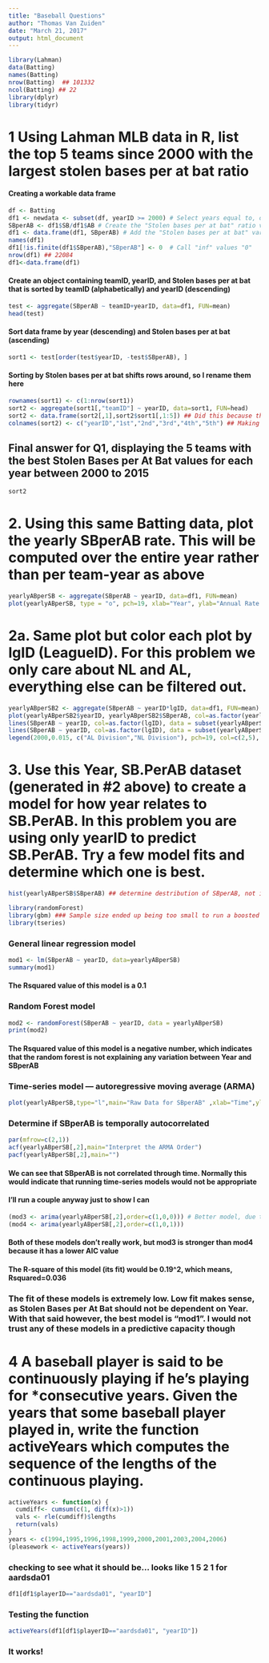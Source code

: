 ```yaml
---
title: "Baseball Questions"
author: "Thomas Van Zuiden"
date: "March 21, 2017"
output: html_document
---
```

```r
library(Lahman)
data(Batting)
names(Batting)
nrow(Batting)  ## 101332
ncol(Batting) ## 22
library(dplyr)
library(tidyr)
```

# 1 Using Lahman MLB data in R, list the top 5 teams since 2000 with the largest stolen bases per at bat ratio

#### Creating a workable data frame
```r
df <- Batting
df1 <- newdata <- subset(df, yearID >= 2000) # Select years equal to, or greater than 2000
SBperAB <- df1$SB/df1$AB # Create the "Stolen bases per at bat" ratio variable
df1 <- data.frame(df1, SBperAB) # Add the "Stolen bases per at bat" variable to the data frame
names(df1)
df1[!is.finite(df1$SBperAB),"SBperAB"] <- 0  # Call "inf" values "0"
nrow(df1) ## 22084
df1<-data.frame(df1)
```

#### Create an object containing  teamID, yearID, and Stolen bases per at bat that is sorted by teamID (alphabetically) and yearID (descending)
```r
test <- aggregate(SBperAB ~ teamID+yearID, data=df1, FUN=mean)
head(test)
```

#### Sort data frame by year (descending) and Stolen bases per at bat (ascending)
```r
sort1 <- test[order(test$yearID, -test$SBperAB), ]
```
#### Sorting by Stolen bases per at bat shifts rows around, so I rename them here
```r
rownames(sort1) <- c(1:nrow(sort1))
sort2 <- aggregate(sort1[,"teamID"] ~ yearID, data=sort1, FUN=head)
sort2 <- data.frame(sort2[,1],sort2$sort1[,1:5]) ## Did this because the "FUN=head" above gives the top 6 teams per year, and I want the top 5
colnames(sort2) <- c("yearID","1st","2nd","3rd","4th","5th") ## Making the table "presentable"
```
## Final answer for Q1, displaying the 5 teams with the best Stolen Bases per At Bat values for each year between 2000 to 2015
```r
sort2
```

# 2. Using this same Batting data, plot the yearly SBperAB rate.  This will be computed over the entire year rather than per team-year as above
```r
yearlyABperSB <- aggregate(SBperAB ~ yearID, data=df1, FUN=mean)
plot(yearlyABperSB, type = "o", pch=19, xlab="Year", ylab="Annual Rate of Stolen Bases per At Bat")
```

# 2a.  Same plot but color each plot by lgID (LeagueID).  For this problem we only care about NL and AL, everything else can be filtered out.
```r
yearlyABperSB2 <- aggregate(SBperAB ~ yearID*lgID, data=df1, FUN=mean)
plot(yearlyABperSB2$yearID, yearlyABperSB2$SBperAB, col=as.factor(yearlyABperSB2$lgID), pch=19, xlab="Year", ylab="Annual Rate of Stolen Bases per At Bat")
lines(SBperAB ~ yearID, col=as.factor(lgID), data = subset(yearlyABperSB2, lgID=="AL"), lty = 'solid')
lines(SBperAB ~ yearID, col=as.factor(lgID), data = subset(yearlyABperSB2, lgID=="NL"), lty = 'solid')
legend(2000,0.015, c("AL Division","NL Division"), pch=19, col=c(2,5), bty="n")
```



# 3. Use this Year, SB.PerAB dataset (generated in #2 above) to create a model for how year relates to SB.PerAB.  In this problem you are using only yearID to predict SB.PerAB.  Try a few model fits and determine which one is best.
```r
hist(yearlyABperSB$SBperAB) ## determine destribution of SBperAB, not important to the answer
```

```r
library(randomForest)
library(gbm) ### Sample size ended up being too small to run a boosted regression
library(tseries)
```

### General linear regression model
```r
mod1 <- lm(SBperAB ~ yearID, data=yearlyABperSB)
summary(mod1)
```
#### The Rsquared value of this model is a 0.1

### Random Forest model
```r
mod2 <- randomForest(SBperAB ~ yearID, data = yearlyABperSB)
print(mod2)
```
#### The Rsquared value of this model is a negative number, which indicates that the random forest is not explaining any variation between Year and SBperAB

### Time-series model --- autoregressive moving average (ARMA)
```r
plot(yearlyABperSB,type="l",main="Raw Data for SBperAB" ,xlab="Time",ylab="SBperAB")

```

### Determine if SBperAB is temporally autocorrelated
```r
par(mfrow=c(2,1))
acf(yearlyABperSB[,2],main="Interpret the ARMA Order")
pacf(yearlyABperSB[,2],main="")
```

#### We can see that SBperAB is not correlated through time. Normally this would indicate that running time-series models would not be appropriate
#### I'll run a couple anyway just to show I can
```r
(mod3 <- arima(yearlyABperSB[,2],order=c(1,0,0))) # Better model, due to lower AIC value (-164.32 is lower than -162.51)
(mod4 <- arima(yearlyABperSB[,2],order=c(1,0,1)))
```
#### Both of these models don't really work, but mod3 is stronger than mod4 because it has a lower AIC value
#### The R-square of this model (its fit) would be 0.19^2, which means, Rsquared=0.036

### The fit of these models is extremely low. Low fit makes sense, as Stolen Bases per At Bat should not be dependent on Year. With that said however, the best model is "mod1".  I would not trust any of these models in a predictive capacity though


# 4 A baseball player is said to be continuously playing if he's playing for *consecutive years. Given the years that some baseball player played in, write the function activeYears which computes the sequence of the lengths of the continuous playing. 
```r
activeYears <- function(x) {
  cumdiff<- cumsum(c(1, diff(x)>1))
  vals <- rle(cumdiff)$lengths
  return(vals)
}
years <- c(1994,1995,1996,1998,1999,2000,2001,2003,2004,2006)
(pleasework <- activeYears(years))
```
### checking to see what it should be... looks like 1 5 2 1 for aardsda01
```r
df1[df1$playerID=="aardsda01", "yearID"]
```
### Testing the function
```r
activeYears(df1[df1$playerID=="aardsda01", "yearID"])
```
### It works!